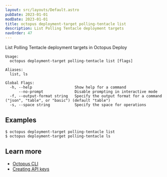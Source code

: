 ```yaml
---
layout: src/layouts/Default.astro
pubDate: 2023-01-01
modDate: 2023-01-01
title: octopus deployment-target polling-tentacle list
description: List Polling Tentacle deployment targets
navOrder: 47
---
```


List Polling Tentacle deployment targets in Octopus Deploy

```
Usage:
  octopus deployment-target polling-tentacle list [flags]

Aliases:
  list, ls

Global Flags:
  -h, --help                   Show help for a command
      --no-prompt              Disable prompting in interactive mode
  -f, --output-format string   Specify the output format for a command ("json", "table", or "basic") (default "table")
  -s, --space string           Specify the space for operations

```

## Examples

<SamplesInstance />

```
$ octopus deployment-target polling-tentacle list
$ octopus deployment-target polling-tentacle ls
```

## Learn more

- [Octopus CLI](/docs/octopus-rest-api/cli)
- [Creating API keys](/docs/octopus-rest-api/how-to-create-an-api-key)